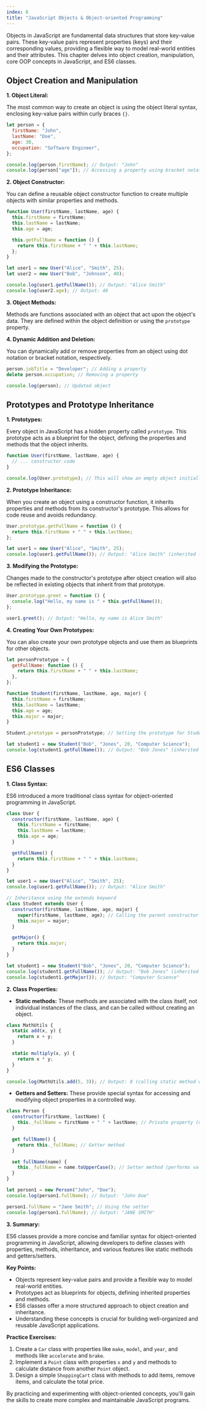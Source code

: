 ```yaml
---
index: 6
title: "JavaScript Objects & Object-oriented Programming"
---
```


Objects in JavaScript are fundamental data structures that store key-value pairs. These key-value pairs represent properties (keys) and their corresponding values, providing a flexible way to model real-world entities and their attributes. This chapter delves into object creation, manipulation, core OOP concepts in JavaScript, and ES6 classes.

## Object Creation and Manipulation

**1. Object Literal:**

The most common way to create an object is using the object literal syntax, enclosing key-value pairs within curly braces `{}`.

```javascript
let person = {
  firstName: "John",
  lastName: "Doe",
  age: 30,
  occupation: "Software Engineer",
};

console.log(person.firstName); // Output: "John"
console.log(person["age"]); // Accessing a property using bracket notation (useful for dynamic property names)
```

**2. Object Constructor:**

You can define a reusable object constructor function to create multiple objects with similar properties and methods.

```javascript
function User(firstName, lastName, age) {
  this.firstName = firstName;
  this.lastName = lastName;
  this.age = age;

  this.getFullName = function () {
    return this.firstName + " " + this.lastName;
  };
}

let user1 = new User("Alice", "Smith", 25);
let user2 = new User("Bob", "Johnson", 40);

console.log(user1.getFullName()); // Output: "Alice Smith"
console.log(user2.age); // Output: 40
```

**3. Object Methods:**

Methods are functions associated with an object that act upon the object's data. They are defined within the object definition or using the `prototype` property.

**4. Dynamic Addition and Deletion:**

You can dynamically add or remove properties from an object using dot notation or bracket notation, respectively.

```javascript
person.jobTitle = "Developer"; // Adding a property
delete person.occupation; // Removing a property

console.log(person); // Updated object
```

## Prototypes and Prototype Inheritance

**1. Prototypes:**

Every object in JavaScript has a hidden property called `prototype`. This prototype acts as a blueprint for the object, defining the properties and methods that the object inherits.

```javascript
function User(firstName, lastName, age) {
  // ... constructor code
}

console.log(User.prototype); // This will show an empty object initially
```

**2. Prototype Inheritance:**

When you create an object using a constructor function, it inherits properties and methods from its constructor's prototype. This allows for code reuse and avoids redundancy.

```javascript
User.prototype.getFullName = function () {
  return this.firstName + " " + this.lastName;
};

let user1 = new User("Alice", "Smith", 25);
console.log(user1.getFullName()); // Output: "Alice Smith" (inherited from prototype)
```

**3. Modifying the Prototype:**

Changes made to the constructor's prototype after object creation will also be reflected in existing objects that inherit from that prototype.

```javascript
User.prototype.greet = function () {
  console.log("Hello, my name is " + this.getFullName());
};

user1.greet(); // Output: "Hello, my name is Alice Smith"
```

**4. Creating Your Own Prototypes:**

You can also create your own prototype objects and use them as blueprints for other objects.

```javascript
let personPrototype = {
  getFullName: function () {
    return this.firstName + " " + this.lastName;
  },
};

function Student(firstName, lastName, age, major) {
  this.firstName = firstName;
  this.lastName = lastName;
  this.age = age;
  this.major = major;
}

Student.prototype = personPrototype; // Setting the prototype for Student

let student1 = new Student("Bob", "Jones", 20, "Computer Science");
console.log(student1.getFullName()); // Output: "Bob Jones" (inherited from personPrototype)
```

## ES6 Classes

**1. Class Syntax:**

ES6 introduced a more traditional class syntax for object-oriented programming in JavaScript.

```javascript
class User {
  constructor(firstName, lastName, age) {
    this.firstName = firstName;
    this.lastName = lastName;
    this.age = age;
  }

  getFullName() {
    return this.firstName + " " + this.lastName;
  }
}

let user1 = new User("Alice", "Smith", 25);
console.log(user1.getFullName()); // Output: "Alice Smith"

// Inheritance using the extends keyword
class Student extends User {
  constructor(firstName, lastName, age, major) {
    super(firstName, lastName, age); // Calling the parent constructor
    this.major = major;
  }

  getMajor() {
    return this.major;
  }
}

let student1 = new Student("Bob", "Jones", 20, "Computer Science");
console.log(student1.getFullName()); // Output: "Bob Jones" (inherited from User)
console.log(student1.getMajor()); // Output: "Computer Science"
```

**2. Class Properties:**

- **Static methods:** These methods are associated with the class itself, not individual instances of the class, and can be called without creating an object.

```javascript
class MathUtils {
  static add(x, y) {
    return x + y;
  }

  static multiply(x, y) {
    return x * y;
  }
}

console.log(MathUtils.add(5, 3)); // Output: 8 (calling static method without creating an object)
```

- **Getters and Setters:** These provide special syntax for accessing and modifying object properties in a controlled way.

```javascript
class Person {
  constructor(firstName, lastName) {
    this._fullName = firstName + " " + lastName; // Private property (using convention)
  }

  get fullName() {
    return this._fullName; // Getter method
  }

  set fullName(name) {
    this._fullName = name.toUpperCase(); // Setter method (performs validation or logic before assigning)
  }
}

let person1 = new Person("John", "Doe");
console.log(person1.fullName); // Output: "John Doe"

person1.fullName = "Jane Smith"; // Using the setter
console.log(person1.fullName); // Output: "JANE SMITH"
```

**3. Summary:**

ES6 classes provide a more concise and familiar syntax for object-oriented programming in JavaScript, allowing developers to define classes with properties, methods, inheritance, and various features like static methods and getters/setters.

**Key Points:**

- Objects represent key-value pairs and provide a flexible way to model real-world entities.
- Prototypes act as blueprints for objects, defining inherited properties and methods.
- ES6 classes offer a more structured approach to object creation and inheritance.
- Understanding these concepts is crucial for building well-organized and reusable JavaScript applications.

**Practice Exercises:**

1. Create a `Car` class with properties like `make`, `model`, and `year`, and methods like `accelerate` and `brake`.
2. Implement a `Point` class with properties `x` and `y` and methods to calculate distance from another `Point` object.
3. Design a simple `ShoppingCart` class with methods to add items, remove items, and calculate the total price.

By practicing and experimenting with object-oriented concepts, you'll gain the skills to create more complex and maintainable JavaScript programs.
